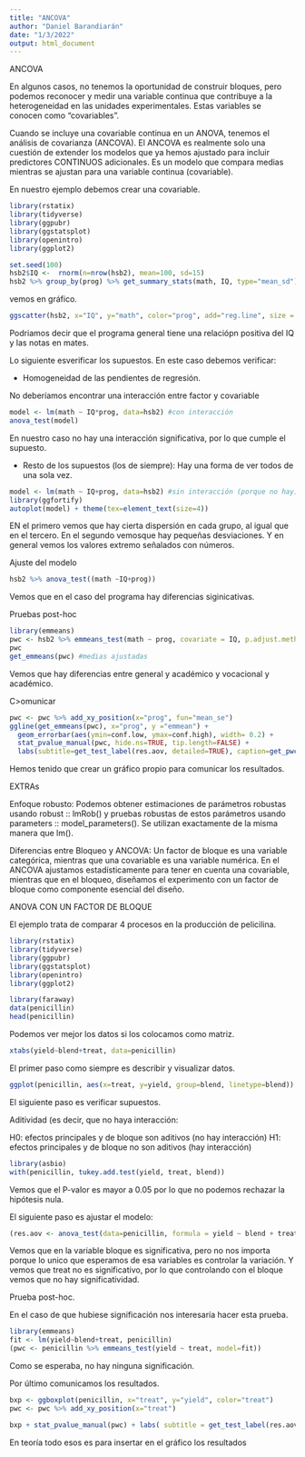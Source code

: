 ---
title: "ANCOVA"
author: "Daniel Barandiarán"
date: "1/3/2022"
output: html_document
---


ANCOVA

En algunos casos, no tenemos la oportunidad de construir bloques, pero podemos reconocer y medir una variable continua que contribuye a la heterogeneidad en las unidades experimentales. Estas variables se conocen como "covariables".

Cuando se incluye una covariable continua en un ANOVA, tenemos el análisis de covarianza (ANCOVA). El ANCOVA es realmente solo una cuestión de extender los modelos que ya hemos ajustado para incluir predictores CONTINUOS adicionales. Es un modelo que compara medias mientras se ajustan para una variable continua (covariable).

En nuestro ejemplo debemos crear una covariable.
```{r}
library(rstatix)
library(tidyverse)
library(ggpubr)
library(ggstatsplot)
library(openintro)
library(ggplot2)
```

```{r}
set.seed(100)
hsb2$IQ <-  rnorm(n=nrow(hsb2), mean=100, sd=15)
hsb2 %>% group_by(prog) %>% get_summary_stats(math, IQ, type="mean_sd")
```

vemos en gráfico.
```{r}
ggscatter(hsb2, x="IQ", y="math", color="prog", add="reg.line", size = 1)
```

Podriamos decir que el programa general tiene una relaciópn positiva del IQ y las notas en mates. 

Lo siguiente esverificar los supuestos. En este caso debemos verificar:

- Homogeneidad de las pendientes de regresión. 

No deberíamos encontrar una interacción entre factor y covariable 
```{r}
model <- lm(math ~ IQ*prog, data=hsb2) #con interacción
anova_test(model)
```
En nuestro caso no hay una interacción significativa, por lo que cumple el supuesto.

- Resto de los supuestos (los de siempre):
Hay una forma de ver todos de una sola vez.
```{r}
model <- lm(math ~ IQ+prog, data=hsb2) #sin interacción (porque no hay)
library(ggfortify)
autoplot(model) + theme(tex=element_text(size=4))

```

EN el primero vemos que hay cierta dispersión en cada grupo, al igual que en el tercero. En el segundo vemosque hay pequeñas desviaciones. Y en general vemos los valores extremo señalados con números.

Ajuste del modelo
```{r}
hsb2 %>% anova_test((math ~IQ+prog))
```
Vemos que en el caso del programa hay diferencias siginicativas.

Pruebas post-hoc

```{r}
library(emmeans)
pwc <- hsb2 %>% emmeans_test(math ~ prog, covariate = IQ, p.adjust.method = "bonferroni")
pwc
get_emmeans(pwc) #medias ajustadas
```
Vemos que hay diferencias entre general y académico y vocacional y académico.

C>omunicar

```{r}
pwc <- pwc %>% add_xy_position(x="prog", fun="mean_se")
ggline(get_emmeans(pwc), x="prog", y ="emmean") + 
  geom_errorbar(aes(ymin=conf.low, ymax=conf.high), width= 0.2) +
  stat_pvalue_manual(pwc, hide.ns=TRUE, tip.length=FALSE) +
  labs(subtitle=get_test_label(res.aov, detailed=TRUE), caption=get_pwc_label(pwc))
```

Hemos tenido que crear un gráfico propio para comunicar los resultados.

EXTRAs

Enfoque robusto: Podemos obtener estimaciones de parámetros robustas usando robust :: lmRob() y pruebas robustas de estos parámetros usando parameters :: model_parameters(). Se utilizan exactamente de la misma manera que lm().  

Diferencias entre Bloqueo y ANCOVA: Un factor de bloque es una variable categórica, mientras que una covariable es una variable numérica.
En el ANCOVA ajustamos estadísticamente para tener en cuenta una covariable, mientras que en el bloqueo, diseñamos el experimento con un factor de bloque como componente esencial del diseño. 


ANOVA CON UN FACTOR DE BLOQUE

El ejemplo trata de comparar 4 procesos en la producción de pelicilina.

```{r}
library(rstatix)
library(tidyverse)
library(ggpubr)
library(ggstatsplot)
library(openintro)
library(ggplot2)
```

```{r}
library(faraway)
data(penicillin)
head(penicillin)
```
Podemos ver mejor los datos si los colocamos como matriz.
```{r}
xtabs(yield~blend+treat, data=penicillin)
```

El primer paso como siempre es describir y visualizar datos.

```{r}
ggplot(penicillin, aes(x=treat, y=yield, group=blend, linetype=blend)) + geom_line() + theme(legend.position = "top", legend.direction = "horizontal")
```

El siguiente paso es verificar supuestos.

Aditividad (es decir, que no haya interacción:

H0: efectos principales y de bloque son aditivos (no hay interacción)
H1: efectos principales y de bloque no son aditivos (hay interacción)

```{r}
library(asbio)
with(penicillin, tukey.add.test(yield, treat, blend))
```
Vemos que el P-valor es mayor a 0.05 por lo que no podemos rechazar la hipótesis nula.

El siguiente paso es ajustar el modelo:
```{r}
(res.aov <- anova_test(data=penicillin, formula = yield ~ blend + treat))
```
Vemos que en la variable bloque es significativa, pero no nos importa porque lo unico que esperamos de esa variables es controlar la variación. Y vemos que treat no es significativo, por lo que controlando con el bloque vemos que no hay significatividad.

Prueba post-hoc.

En el caso de que hubiese significación nos interesaría hacer esta prueba.
```{r}
library(emmeans)
fit <- lm(yield~blend+treat, penicillin)
(pwc <- penicillin %>% emmeans_test(yield ~ treat, model=fit))
```
Como se esperaba, no hay ninguna significación.

Por último comunicamos los resultados.

```{r}
bxp <- ggboxplot(penicillin, x="treat", y="yield", color="treat")
pwc <- pwc %>% add_xy_position(x="treat")

bxp + stat_pvalue_manual(pwc) + labs( subtitle = get_test_label(res.aov, detailed = T), caption =  get_pwc_label(pwc))


```
En teoría todo esos es para insertar en el gráfico los resultados 
